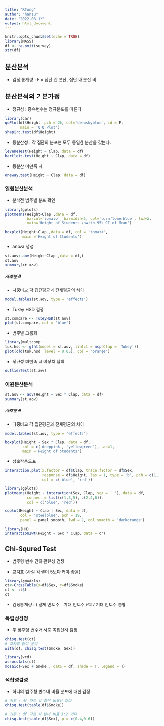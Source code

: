 ```yaml
---
title: "RTong"
author: "hansu"
date: "2022-08-12"
output: html_document
---
```


```r
knitr::opts_chunk$set(echo = TRUE)
library(MASS)
df <- na.omit(survey)
str(df)
```

## 분산분석
- 검정 통계량 : F = 집단 간 분산, 집단 내 분산 비 

## 분산분석의 기본가정
- 정규성 : 종속변수는 정규분포를 따른다.
```r
library(car)
qqPlot(df$Height, pch = 20, col='deepskyblue', id = F,
       main = 'Q-Q Plot')
shapiro.test(df$Height)
```
  
- 등분산성 : 각 집단의 분포는 모두 동일한 분산을 갖는다.
```r
leveneTest(Height ~ Clap, data = df)
bartlett.test(Height ~ Clap, data = df)
```

  - 등분산 미만족 시
  
```r
oneway.test(Height ~ Clap, data = df)
```


### 일원분산분석
  
- 분석전 범주별 분포 확인
```r
library(gplots)
plotmeans(Height~Clap ,data = df,
          barcol='tomato', barwidth=3, col='cornflowerblue', lwd=2,
          main='Height of Students \nwith 95% CI of Mean')
```
```r
boxplot(Height~Clap ,data = df, col = 'tomato',
        main ='Height of Students')
```
- anova 생성
```r
st.aov<-aov(Height~Clap ,data = df,)
st.aov
summary(st.aov)
```
##### 사후분석
- 다중비교
각 집단평균과 전체평균의 차이
```r
model.tables(st.aov, type = 'effects')
```
- Tukey HSD 검정
```r
st.compare <- TukeyHSD(st.aov)
plot(st.compare, col = 'blue')
```
- 범주별 그룹화
```r
library(multcomp)
tuk.hsd <- glht(model = st.aov, linfct = mcp(Clap = 'Tukey'))
plot(cld(tuk.hsd, level = 0.05), col = 'orange')
```

  - 정규성 미만족 시 이상치 탐색
```r
outlierTest(st.aov)
```



### 이원분산분석
```r
st.aov <- aov(Height ~ Sex * Clap, data = df)
summary(st.aov)
```



##### 사후분석
- 다중비교
각 집단평균과 전체평균의 차이
```r
model.tables(st.aov, type = 'effects')
```

```r
boxplot(Height ~ Sex * Clap, data = df,
        col = c('deeppink', 'yellowgreen'), las=1,
        main ='Height of Students')
```

- 상호작용도표
```r
interaction.plot(x.factor = df$Clap, trace.factor = df$Sex,
                 response = df$Height, las = 1, type = 'b', pch = c(1,19),
                 col = c('blue', 'red'))
```

```r
library(gplots)
plotmeans(Height ~ interaction(Sex, Clap, sep = ' '), data = df, 
          connect = list(c(1,3,5), c(2,4,6)),
          col = c('blue', 'red'))
```

```r
coplot(Height ~ Clap | Sex, data = df,
       col = 'steelblue', pch = 19,
       panel = panel.smooth, lwd = 2, col.smooth = 'darkorange')
```

```r
library(HH)
interaction2wt(Height ~ Sex * Clap, data = df)
```


## Chi-Squred Test
  - 범주형 변수 간의 관련성 검정

- 교차표 (사실 각 셀이 5보다 커야 좋음)
```r
library(gmodels)
ct<-CrossTable(x=df$Sex, y=df$Smoke)
ct <- ct$t
ct
```

- 검정통계량 : ( 실제 빈도수 - 기대 빈도수 )^2 / 기대 빈도수 총합


### 독립성검정
- 두 범주형 변수가 서로 독립인지 검정
```r

chisq.test(ct)
# 교차표 없이 분석
with(df, chisq.test(Smoke, Sex))
```
```r
library(vcd)
assocstats(ct)
mosaic(~Sex + Smoke , data = df, shade = T, legend = T)
```

### 적합성검정
- 하나의 범주형 변수내 비율 분포에 대한 검정
```r
# 귀무 : df 자료 내 흡연 비율이 같다
chisq.test(table(df$Smoke))
```

```r
# 귀무 : df 자료 내 남녀 비율 3:2 이다
chisq.test(table(df$Sex), p = c(0.4,0.6))
```








